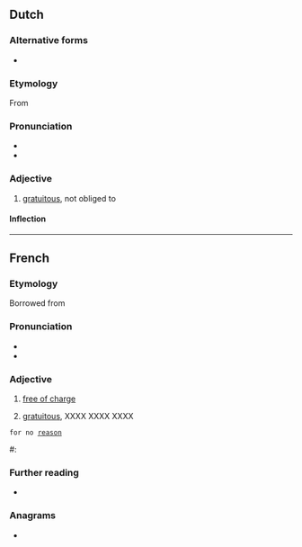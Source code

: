==Dutch==

===Alternative forms===
* {{l|nl|gratuite}}

===Etymology===
From {{der|nl|fr|gratuit}}

===Pronunciation===
* {{IPA|/ɡraːˈtʋi/|lang=nl}}
* {{audio|Nl-gratuit.ogg|Audio|lang=nl}}

===Adjective===
{{nl-adj|-}}

# [[gratuitous]], not obliged to

====Inflection====
{{nl-decl-adj||-}}

----

==French==

===Etymology===
Borrowed from {{bor|fr|la|grātuītus}}

===Pronunciation===
* {{fr-IPA}}
* {{audio|Fr-Paris--gratuit.ogg|Audio (Paris)|lang=fr}}

===Adjective===
{{fr-adj}}

# [[free of charge]]
#: {{ant|fr|payant}}
# [[gratuitous]], XXXX XXXX XXXX
 for no [[reason]]
#: {{ux|fr|méchanceté gratuite}}

===Further reading===
* {{R:TLFi}}

===Anagrams===
* {{l|fr|grutait}}